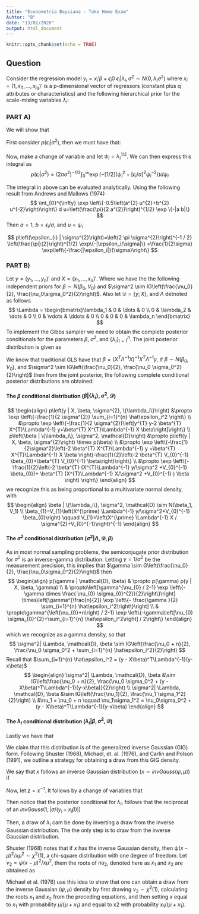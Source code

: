 ---
title: "Econometria Baysiana - Take Home Exam"
Auhtor: "B"
date: "13/02/2020"
output: html_document
---

```{r setup, include=FALSE}
knitr::opts_chunk$set(echo = TRUE)
```

## Question

Consider the regression model
$y_i = x_i'\beta + \epsilon_i0$
$\epsilon_i | \lambda_i ,\sigma^2 \sim N(0, \lambda_i\sigma^2)$
where $x_i = (1, x_{i1}, \dots, x_{iq})'$ is a p-dimensional vector of regressors (constant plus q attributes or characteristics) and the following hierarchical prior for the scale-mixing variables $\lambda_i$:
\begin{equation}
\lambda_1, \dots, \lambda_n \sim \text{iid Exponential(1/2)}
\end{equation}

### PART A)
We will show that 
\begin{equation}
p\left(\epsilon_{i} | \sigma^{2}\right)=\int_{0}^{\infty} p\left(\epsilon_{i} | \lambda_{i}, \sigma^{2}\right) p\left(\lambda_{i}\right) d \lambda_{i}=\frac{1}{2 \sigma} \exp \left\{-\frac{\left|\epsilon_{i}\right|}{\sigma}\right\}
\end{equation}

First consider $p\left(\epsilon_{i} | \sigma^{2}\right)$, then we must have that:
\begin{align}
p\left(\epsilon_{i} | \sigma^{2}\right) &=\int_{0}^{\infty} p\left(\epsilon_{i} | \lambda_{i}, \sigma^{2}\right) p\left(\lambda_{i}\right) d \lambda_{i} \\
&=\int_{0}^{\infty}\left(2 \pi \lambda_{i} \sigma^{2}\right)^{-1 / 2} \exp \left[-\epsilon_{i}^{2} /\left(2 \lambda_{i} \sigma^{2}\right)\right](1 / 2) \exp \left(-\lambda_{i} / 2\right) d \lambda_{i} \\
&=(1 / 2)\left(2 \pi \sigma^{2}\right)^{-1 / 2} \int_{0}^{\infty} \lambda_{i}^{-1 / 2} \exp \left[-(1 / 2)\left(\lambda_{i}+\left[\epsilon_{i} / \sigma\right]^{2} \lambda_{i}^{-1}\right)\right] d \lambda_{i}
\end{align}

Now, make a change of variable and let $\psi_i = \lambda_i^{1/2}$. We can then express this integral as
$$\begin{equation}
p\left(\epsilon_{i} | \sigma^{2}\right)=\left(2 \pi \sigma^{2}\right)^{-1 / 2} \int_{0}^{\infty} \exp \left(-[1 / 2]\left(\psi_{i}^{2}+\left[\epsilon_{i} / \sigma\right]^{2} \psi_{i}^{-2}\right)\right) d \psi_{i}
\end{equation}$$

The integral in above can be evaluated analytically. Using the following result from Andrews and Mallows (1974) 
$$
\int_{0}^{\infty} \exp \left\{-0.5\left(a^{2} u^{2}+b^{2} u^{-2}\right)\right\} d u=\left(\frac{\pi}{2 a^{2}}\right)^{1/2} \exp \{-|a b|\}
$$
Then $a=1$, $b=\epsilon_i/\sigma$, and $u = \psi_i$

$$
p\left(\epsilon_{i} | \sigma^{2}\right)=\left(2 \pi \sigma^{2}\right)^{-1 / 2} \left(\frac{\pi}{2}\right)^{1/2} \exp\{-|\epsilon_i/\sigma|\} =\frac{1}{2\sigma} \exp\left\{-\frac{|\epsilon_i|}{\sigma}\right\}
$$

### PART B)

Let $y = (y_1, \dots, y_n)'$ and $X = (x_1, \dots, x_n)'$. Where we have the the following independent priors for $\beta \sim N(\beta_0, V_0)$ and $\sigma^2 \sim IG\left(\frac{\nu_0}{2}, \frac{\nu_0\sigma_0^2}{2}\right)$. Also let $\mathcal{D} = \{y;X\}$, and $\Lambda$ detnoted as follows
$$
\Lambda  = \begin{bmatrix}\lambda_1 & 0 & \dots & 0 \\ 0 & \lambda_2 & \dots & 0 \\ 0 & \vdots & \ddots & 0 \\ 0 & 0 & 0 & \lambda_n \end{bmatrix}
$$
To implement the Gibbs sampler we need to obtain the complete posterior conditionals for the parameters $\beta$, $\sigma^2$, and $\{\lambda_i\}_{i=1}^{n}$. The joint posterior distribution is given as
\begin{equation}
p\left(\beta,\left\{\lambda_{i}\right\}, \sigma^{2} | y\right) \propto\left[\prod_{i=1}^{n} \phi\left(y_{i} ; x_{i} \beta, \lambda_{i} \sigma^{2}\right) p\left(\lambda_{i}\right)\right] p(\beta) p\left(\sigma^{2}\right)
\end{equation}


We know that traditional GLS have that $\beta = (X^T\Lambda^{-1}X)^{-1}X^T\Lambda^{-1}y$. If $\beta \sim N(\beta_0, V_0)$, and $\sigma^2 \sim IG\left(\frac{\nu_0}{2}, \frac{\nu_0 \sigma_0^2}{2}\right)$ then from the joint posterior, the following complete conditional posterior distributions are obtained:

#### The $\beta$ conditional distribution ($\beta | \{\lambda_i\}, \sigma^2, \mathcal{D}$)

$$
\begin{align}
p\left(y | X, \beta, \sigma^{2}, \{\lambda_i\}\right) 
&\propto \exp \left\{-\frac{1}{2 \sigma^{2}} \sum_{i=1}^{n} \hat\epsilon_i^2 \right\} \\
&\propto \exp \left\{-\frac{1}{2 \sigma^{2}}\left[y^{T} y-2 \beta^{T} X^{T}\Lambda^{-1} y+\beta^{T} X^{T}\Lambda^{-1} X \beta\right]\right\} \\
p\left(\beta | \{\lambda_i\}, \sigma^2, \mathcal{D}\right) &\propto p\left(y | X, \beta, \sigma^{2}\right) \times p(\beta) \\
&\propto \exp \left\{-\frac{1}{2\sigma^2}\left(-2 \beta^{T} X^{T}\Lambda^{-1} y +\beta^{T} X^{T}\Lambda^{-1} X \beta \right)-\frac{1}{2}\left(-2 \beta^{T} V_{0}^{-1} \beta_{0}+\beta^{T} V_{0}^{-1} \beta\right)\right\} \\
&\propto 
\exp \left\{-\frac{1}{2}\left(-2 \beta^{T} (X^{T}\Lambda^{-1} y/\sigma^2 +V_{0}^{-1} \beta_{0})+ \beta^{T} (X^{T}\Lambda^{-1} X/\sigma^2 +V_{0}^{-1} ) \beta \right)
\right\}
\end{align}
$$
we recognize this as being proportional to a multivariate normal density, with
$$
\begin{align}
\beta | \{\lambda_i\}, \sigma^2, \mathcal{D} \sim N(\beta_1, V_1) \\
\beta_{1}=V_{1}\left(X^{\prime} \Lambda^{-1} y/\sigma^2+V_{0}^{-1} \beta_{0}\right) \qquad V_{1}=\left(X^{\prime} \Lambda^{-1} X / \sigma^{2}+V_{0}^{-1}\right)^{-1}
\end{align}
$$


#### The $\sigma^2$ conditional distribution ($\sigma^2| \Lambda, \mathcal{D}, \beta$)

As in most normal sampling problems, the semiconjugate prior distribution for $\sigma^2$ is an inverse-gamma distribution.
Letting $\gamma = 1/\sigma^2$ be the measurement precision, this implies that $\gamma \sim G\left(\frac{\nu_0}{2}, \frac{\nu_0\sigma_0^2}{2}\right)$ then 
$$
\begin{align}
p(\gamma | \mathcal{D}, \beta) & \propto p(\gamma) p(y | X, \beta, \gamma) \\
& \propto\left[\gamma^{\nu_{0} / 2-1} \exp \left\{-\gamma \times \frac{ \nu_{0} \sigma_{0}^{2}}{2}\right\}\right] \times\left[\gamma^{\frac{n}{2}} \exp \left\{- \frac{\gamma  }{2} \sum_{i=1}^{n} \hat\epsilon_i^2\right\}\right] \\
& \propto\gamma^{\left(\nu_{0}+n\right) / 2-1} \exp \left\{-\gamma\left[\nu_{0} \sigma_{0}^{2}+\sum_{i=1}^{n} \hat\epsilon_i^2\right] / 2\right\}
\end{align}
$$
which we recognize as a gamma density, so that 
$$
\sigma^2| \Lambda, \mathcal{D}, \beta \sim IG\left(\frac{\nu_0 + n}{2}, \frac{\nu_0 \sigma_0^2 + \sum_{i=1}^{n} \hat\epsilon_i^2}{2}\right)
$$
Recall that $\sum_{i=1}^{n} \hat\epsilon_i^2 = (y - X\beta)^T\Lambda^{-1}(y-x\beta)$
$$
\begin{align}
\sigma^2| \Lambda, \mathcal{D}, \beta &\sim IG\left(\frac{\nu_0 + n}{2}, \frac{\nu_0 \sigma_0^2 + (y - X\beta)^T\Lambda^{-1}(y-x\beta)}{2}\right) \\
\sigma^2| \Lambda, \mathcal{D}, \beta &\sim IG\left(\frac{\nu_1}{2}, \frac{\nu_1 \sigma_1^2}{2}\right) \\
&\nu_1 = \nu_0 + n \qquad \nu_1\sigma_1^2 = \nu_0\sigma_0^2 + (y - X\beta)^T\Lambda^{-1}(y-x\beta)
\end{align}
$$


#### The $\lambda_{i}$ conditional distribution ($\lambda_{i} | \beta, \sigma^{2}, \mathcal{D}$)
Lastly we have that
\begin{align}
p\left(\lambda_{i} | \beta, \sigma^{2}, y_{i}, x_{i}\right) &\propto p\left( y_{i}| \lambda_{i}, \beta, \sigma^{2}, x_{i}\right) p(\lambda_{i}) \\
p\left(\lambda_{i} | \beta, \sigma^{2}, y_{i}, x_{i}\right) &\propto \frac{1}{\sqrt{2\pi \sigma^2 \lambda} }\exp \left\{-\frac{1}{2}\left(\left(y_{i}-x_{i}^{T} \beta\right)^{2} \sigma^{-2}\lambda_{i}^{-1}\right)\right\} \exp \left\{-0.5 \lambda_{i}\right\} \\
p\left(\lambda_{i} | \beta, \sigma^{2}, y_{i}, x_{i}\right) &\propto \lambda^{-1 / 2} \exp \left\{-0.5 \lambda_{i}\right\} 
\exp \left\{-0.5\left(\left(\frac{y_{i}-x_{i}^{\prime} \beta}{\sigma}\right)^{2} \lambda_{i}^{-1}\right)\right\} \\
p\left(\lambda_{i} | \beta, \sigma^{2}, y_{i}, x_{i}\right) &\propto \lambda^{-1 / 2} \exp \left\{-0.5\left(\lambda_{i}+\left(\frac{y_{i}-x_{i}^{\prime} \beta}{\sigma}\right)^{2} \lambda_{i}^{-1}\right)\right\}
\end{align}

We claim that this distribution is of the generalized inverse Gaussian (GIG) form. Following Shuster (1968), Michael, et. al. (1976), and Carlin and Polson (1991), we outline a strategy for obtaining a draw from this GIG density.

We say that $x$ follows an inverse Gaussian distribution ($x \sim invGauss(\psi, \mu)$) if
\begin{equation}
p(x | \psi, \mu) \propto x^{-3 / 2} \exp \left(-\frac{\psi(x-\mu)^{2}}{2 x \mu^{2}}\right), \quad x>0
\end{equation}

Now, let $z = x^{−1}$. It follows by a change of variables that
\begin{align}
p(z | \psi, \mu) &\propto z^{-2} z^{3 / 2} \exp \left(-\frac{\psi\left(z^{-1}-\mu\right)^{2}}{2 z^{-1} \mu^{2}}\right) \\
& \propto z^{-1 / 2} \exp \left(-\frac{\psi}{2}\left[z+\mu^{-2} z^{-1}\right]\right)
\end{align}

Then notice that the posterior conditional for $λ_i$, follows that the reciprocal of an $invGauss(1, |\sigma/(y_i − x_i\beta)|)$

Then, a draw of $\lambda_i$ cam be done by inverting a draw from the inverse Gaussian distribution. The the only step is to draw from the inverse Gaussian distribution.

Shuster (1968) notes that if $x$ has the inverse Gaussian density, then $\psi(x − \mu)^2/x\mu^2 \sim \chi^2(1)$, a chi-square distribution with one degree of freedom. Let $\nu_2 = \psi(x − \mu)^2/x\mu^2$, them the roots of $nu_2$, denoted here as $x_1$ and $x_2$ are obtained as 
\begin{align}
&x_{1}=\mu+\frac{\mu^{2} \nu_{2}}{2 \psi}-\frac{\mu}{2 \psi} \sqrt{4 \mu \psi \nu_{2}+\mu^{2} \nu_{2}^{2}}\\
&x_{2}=\mu^{2} / x_{1}
\end{align}

Michael et al. (1976) use this idea to show that one can obtain a draw from the inverse Gaussian $(\psi, \mu)$ density by first drawing $\nu_2 \sim \chi^2(1)$, calculating the roots $x_1$ and $x_2$ from the preceding equations, and then setting $x$ equal to $x_1$ with probability
$\mu/(\mu + x_1)$ and equal to x2 with probability $x_1/(\mu + x_1)$.